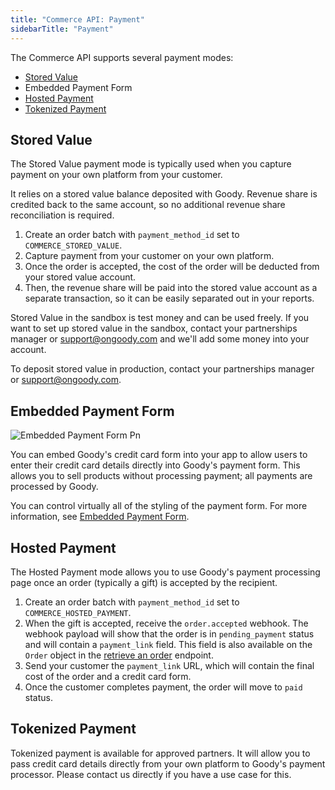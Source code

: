 ```yaml
---
title: "Commerce API: Payment"
sidebarTitle: "Payment"
---
```


The Commerce API supports several payment modes:

- [Stored Value](#stored-value)
- Embedded Payment Form
- [Hosted Payment](#hosted-payment)
- [Tokenized Payment](#tokenized-payment)

## Stored Value

The Stored Value payment mode is typically used when you capture payment on your own platform from your customer.

It relies on a stored value balance deposited with Goody. Revenue share is credited back to the same account, so no additional revenue share reconciliation is required.

1. Create an order batch with `payment_method_id` set to `COMMERCE_STORED_VALUE`.
2. Capture payment from your customer on your own platform.
3. Once the order is accepted, the cost of the order will be deducted from your stored value account.
4. Then, the revenue share will be paid into the stored value account as a separate transaction, so it can be easily separated out in your reports.

Stored Value in the sandbox is test money and can be used freely. If you want to set up stored value in the sandbox, contact your partnerships manager or [support@ongoody.com](mailto:support@ongoody.com) and we'll add some money into your account.

To deposit stored value in production, contact your partnerships manager or [support@ongoody.com](mailto:support@ongoody.com).

## Embedded Payment Form

![Embedded Payment Form Pn](/images/embedded-payment-form.png)

You can embed Goody's credit card form into your app to allow users to enter their credit card details directly into Goody's payment form. This allows you to sell products without processing payment; all payments are processed by Goody.

You can control virtually all of the styling of the payment form. For more information, see [Embedded Payment Form](/commerce-api/embedded-payment).

## Hosted Payment

The Hosted Payment mode allows you to use Goody's payment processing page once an order (typically a gift) is accepted by the recipient.

1. Create an order batch with `payment_method_id` set to `COMMERCE_HOSTED_PAYMENT`.
2. When the gift is accepted, receive the `order.accepted` webhook. The webhook payload will show that the order is in `pending_payment` status and will contain a `payment_link` field. This field is also available on the `Order` object in the [retrieve an order](/api-reference/orders/retrieve-an-order) endpoint.
3. Send your customer the `payment_link` URL, which will contain the final cost of the order and a credit card form.
4. Once the customer completes payment, the order will move to `paid` status.

## Tokenized Payment

Tokenized payment is available for approved partners. It will allow you to pass credit card details directly from your own platform to Goody's payment processor. Please contact us directly if you have a use case for this.